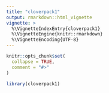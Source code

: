 ```yaml
---
title: "cloverpack1"
output: rmarkdown::html_vignette
vignette: >
  %\VignetteIndexEntry{cloverpack1}
  %\VignetteEngine{knitr::rmarkdown}
  %\VignetteEncoding{UTF-8}
---
```


```r
knitr::opts_chunk$set(
  collapse = TRUE,
  comment = "#>"
)
```

```r
library(cloverpack1)
```
